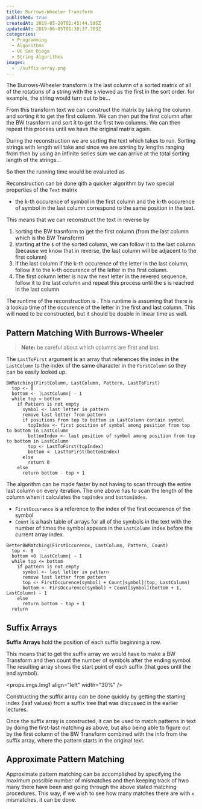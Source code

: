 ```yaml
---
title: Burrows-Wheeler Transform
published: true
createdAt: 2019-05-20T02:45:44.505Z
updatedAt: 2019-06-05T01:38:37.703Z
categories:
  - Programming
  - Algorithms
  - UC San Diego
  - String Algorithms
images:
  - ./suffix-array.png
---
```



The Burrows-Wheeler transform is the last column of a sorted matrix of all of the rotations of a string with the `$`
viewed as the first in the sort order. for example, the string <M i="ABACDCB\$" /> would turn out to be...

<M b="
\begin{bmatrix}
 A & B & A & C & D & C & B & \$ \\
 \$ & A & B & A & C & D & C & B \\
 B & \$ & A & B & A & C & D & C \\
 C & B & \$ & A & B & A & C & D \\
 D & C & B & \$ & A & B & A & C \\
 C & D & C & B & \$ & A & B & A \\
 A & C & D & C & B & \$ & A & B \\
 B & A & C & D & C & B & \$ & A
\end{bmatrix}
\rightarrow
\begin{bmatrix}
 \$ & A & B & A & C & D & C & B \\
 A & B & A & C & D & C & B & \$ \\
 A & C & D & C & B & \$ & A & B \\
 B & \$ & A & B & A & C & D & C \\
 B & A & C & D & C & B & \$ & A \\
 C & B & \$ & A & B & A & C & D \\
 C & D & C & B & \$ & A & B & A \\
 D & C & B & \$ & A & B & A & C
\end{bmatrix}
\rightarrow B\$BCADAC
" />

From this transform text we can construct the matrix by taking the column and sorting it to get the first column. We can
then put the first column after the BW trasnform and sort it to get the first two columns. We can then repeat this
process until we have the original matrix again.

During the reconstruction we are sorting the text which takes <M i="O(|Text| \log |Text|)" /> to run. Sorting strings
with length <M i="|Text|" /> will take <M i="O(|text|^2 \log |Text|)" /> and since we are sorting by lengths ranging
from <M i="1 ... |Text|" /> then by using an infinite series sum we can arrive at the total sorting length of the
strings...

<M b="\sum_{k=1}^n k = \frac{n(n+1)}{2} \rightarrow |Text|(|Text| + 1) / 2" />

So then the running time would be evaluated as

<M b="O(|Text| \log |Text| \frac{|Text^2| + Text}{2}) \rightarrow O(|Text|^3 \log |Text|)" />

Reconstruction can be done qith a quicker algorithm by two special properties of the `Text` matrix

- the k-th occurence of symbol in the first column and the k-th occurence of symbol in the last column correspond to
the same position in the text.

This means that we can reconstruct the text in reverse by

1. sorting the BW trasnform to get the first column (from the last column which is the BW Transform)
2. starting at the `$` of the sorted column, we can follow it to the last column (because we know that in reverse, the
last column will be adjacent to the first column)
3. if the last column if the k-th occurence of the letter in the last column, follow it to the k-th occurence of the
letter in the first column.
4. The first column letter is now the next letter in the revered sequence, follow it to the last column and repeat this
process until the `$` is reached in the last column

<M b="
\text{First Column}
\begin{bmatrix}
\$ \\
A \\
A \\
A \\
G \\
G \\
G
\end{bmatrix}
\rarr
\text{ Burrows-Wheeler }
\begin{bmatrix}
A \\
G \\
G \\
G \\
A \\
A \\
\$
\end{bmatrix}
\rarr
GAGAGA\$
" />

The runtime of the reconstruction is <M i="O(|Text|)" />. This runtime is assuming that there is a lookup time
of <M i="O(1)" /> the <M i="i^{th}" /> occurence of the letter in the first and last column. This will need to be
constructed, but it should be doable in linear time as well.

## Pattern Matching With Burrows-Wheeler

> **Note:** be careful about which columns are first and last.

The `LastToFirst` argument is an array that references the index in the `LastColumn` to the index of the same character
in the `FirstColumn` so they can be easily looked up.

```text
BWMatching(FirstColumn, LastColumn, Pattern, LastToFirst)
  top <- 0
  bottom <- |LastColumn| - 1
  while top < bottom
    if Pattern is not empty
      symbol <- last letter in pattern
      remove last letter from pattern
      if positions from top to bottom in LastColumn contain symbol
        topIndex <- first position of symbol among position from top to bottom in LastColumn
        bottomIndex <- last position of symbol among position from top to bottom in LastColumn
        top <- LastToFirst(topIndex)
        bottom <- LastToFirst(bottomIndex)
      else
        return 0
    else
      return bottom - top + 1
```

The algorithm can be made faster by not having to scan through the entire last column on every iteration. The one above
has to scan the length of the column when it calculates the `topIndex` and `bottomIndex`.

- `FirstOccurence` is a reference to the index of the first occurence of the symbol
- `Count` is a hash table of arrays for all of the symbols in the text with the number of times the symbol appears in
  the `LastColumn` index before the current array index.

```text
BetterBWMatching(FirstOccurence, LastColumn, Pattern, Count)
  top <- 0
  bottom <0 |LastColumn| - 1
  while top <= bottom
    if pattern is not empty
      symbol <- last letter in pattern
      remove last letter from pattern
      top <- FirstOccurence(symbol) + Count[symbol](top, LastColumn)
      bottom <- FirsOccurence(symbol) + Count[symbol](bottom + 1, LastColumn) - 1
    else
      return bottom - top + 1
  return
```

## Suffix Arrays

**Suffix Arrays** hold the position of each suffix beginning a row.

This means that to get the suffix array we would have to make a BW Transform and then count the number of symbols after
the ending symbol. The resulting array shows the start point of each suffix (that goes until the end symbol).

<props.imgs.Img1 align="left" width="30%" />

Constructing the suffix array can be done quickly by getting the starting index (leaf values) from a suffix tree that
was discussed in the earlier lectures.

Once the suffix array is constructed, it can be used to match patterns in text by doing the first-last matching as
above, but also being able to figure out by the first column of the BW Transform combined with the info from the suffix
array, where the pattern starts in the original text.

## Approximate Pattern Matching

Approximate pattern matching can be accomplished by specifying the maximum possible number of mismatches and then
keeping track of hwo many there have been and going through the above stated matching procedures. This way, if we wish
to see how many matches there are with `x` mismatches, it can be done.

